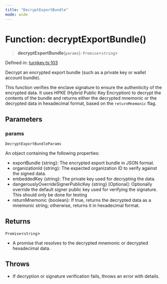 ```yaml
---
title: "DecryptExportBundle"
mode: wide
---
```

  
# Function: decryptExportBundle()

> **decryptExportBundle**(`params`): `Promise`\<`string`\>

Defined in: [turnkey.ts:103](https://github.com/tkhq/sdk/blob/94193410cf3571aa019a0b9408107eeb43e39e16/packages/crypto/src/turnkey.ts#L103)

Decrypt an encrypted export bundle (such as a private key or wallet account bundle).

This function verifies the enclave signature to ensure the authenticity of the encrypted data.
It uses HPKE (Hybrid Public Key Encryption) to decrypt the contents of the bundle and returns
either the decrypted mnemonic or the decrypted data in hexadecimal format, based on the
`returnMnemonic` flag.

## Parameters

### params

`DecryptExportBundleParams`

An object containing the following properties:
  - exportBundle {string}: The encrypted export bundle in JSON format.
  - organizationId {string}: The expected organization ID to verify against the signed data.
  - embeddedKey {string}: The private key used for decrypting the data.
  - dangerouslyOverrideSignerPublicKey {string} [Optional]: Optionally override the default signer public key used for verifying the signature. This should only be done for testing
  - returnMnemonic {boolean}: If true, returns the decrypted data as a mnemonic string; otherwise, returns it in hexadecimal format.

## Returns

`Promise`\<`string`\>

- A promise that resolves to the decrypted mnemonic or decrypted hexadecimal data.

## Throws

- If decryption or signature verification fails, throws an error with details.
